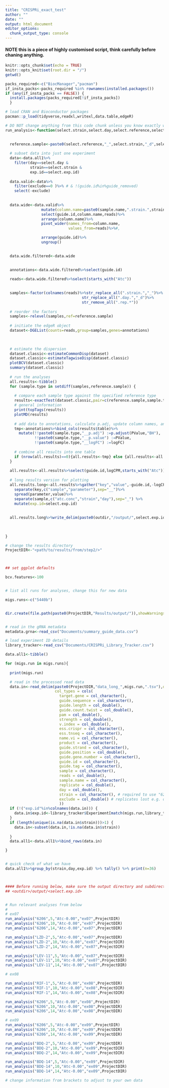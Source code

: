```yaml
---
title: "CRISPRi_exact_test"
author: ""
date: ""
output: html_document
editor_options: 
  chunk_output_type: console
---
```



#### NOTE this is a piece of highly customised script, think carefully before chaning anything. 
```r
knitr::opts_chunk$set(echo = TRUE)
knitr::opts_knit$set(root.dir = "/")
getwd()
```

```r

packs_required<-c("BiocManager","pacman")
if_insta_packs<-packs_required %in% rownames(installed.packages())
if (any(if_insta_packs == FALSE)) {
  install.packages(packs_required[!if_insta_packs])
  }

# load CRAN and Bioconductor packages
pacman::p_load(tidyverse,readxl,writexl,data.table,edgeR)

```

```r
# DO NOT change anything from this code chunk unless you know exactly what you are doing
run_analysis<-function(select.strain,select.day,select.reference,select.exp.id,outdir){  
  

  reference.sample<-paste0(select.reference,"_",select.strain,"_d",select.day)
  
  # subset data into just one experiment  
  data<-data.all1%>%
    filter(day==select.day & 
           strain==select.strain &
           exp.id==select.exp.id)
  
  data.valid<-data%>%
    filter(exclude==0 )%>% # & !(guide.id%in%guide_removed)
    select(-exclude)
  
  
  data.wide<-data.valid%>%
                mutate(column.name=paste0(sample.name,".strain.",strain,".day.",day,".rep.",replicate))%>%
                select(guide.id,column.name,reads)%>%
                arrange(column.name)%>%
                pivot_wider(names_from=column.name,
                            values_from=reads)%>%#,

                arrange(guide.id)%>%
                ungroup()
     

  data.wide.filtered<-data.wide
  
  
  annotations<-data.wide.filtered%>%select(guide.id)

  reads<-data.wide.filtered%>%select(starts_with("Atc"))

  
  samples<-factor(colnames(reads)%>%str_replace_all(".strain.","_")%>%
                                  str_replace_all(".day.","_d")%>%
                                  str_remove_all(".rep.*"))
  
  # reorder the factors
  samples<-relevel(samples,ref=reference.sample)
  
  # initiate the edgeR object
  dataset<-DGEList(counts=reads,group=samples,genes=annotations)
      
  

  # estimate the dispersion
  dataset.classic<-estimateCommonDisp(dataset) 
  dataset.classic<-estimateTagwiseDisp(dataset.classic)  
  plotBCV(dataset.classic)
  summary(dataset.classic)
  
  # run the analyses    
  all.results<-tibble()
  for (sample.type in setdiff(samples,reference.sample)) {
    
    # compare each sample type against the specified reference type
    results<-exactTest(dataset.classic,pair=c(reference.sample,sample.type))
    # general information
    print(topTags(results))
    plotMD(results)
    
    # add data to annotations, calculate p.adj, update column names, and assign to object (dynamic)      
    tmp<-annotations%>%bind_cols(results$table)%>%
      mutate(!!paste0(sample.type,"__p.adj") :=p.adjust(PValue,"BH"),
             !!paste0(sample.type,"__p.value") :=PValue,
             !!paste0(sample.type,"__logFC") :=logFC)
    
    # combine all results into one table  
    if (nrow(all.results)==0){all.results<-tmp} else {all.results<-all.results%>%left_join(tmp,by = "guide.id")}
  }
  
  all.results<-all.results%>%select(guide.id,logCPM,starts_with("Atc"))
  
  # long results version for plotting
  all.results.long<-all.results%>%gather("key","value",-guide.id,-logCPM)%>%
    separate(key,c("sample","parameter"),sep="__")%>%
    spread(parameter,value)%>%
    separate(sample,c("atc.conc","strain","day"),sep="_") %>% 
    mutate(exp.id=select.exp.id)
  
  
  all.results.long%>%write_delim(paste0(outdir,"/output/",select.exp.id,"/CRISPRi_stat_exact_long_",select.exp.id,"_",select.strain,"_d",select.day,".tsv"),delim="\t")   
  
  
  
}


```


```r

# change the results directory 
ProjectDIR<-"<path/to/results/from/step2/>"



## set ggplot defaults

bcv.features<-100


# list all runs for analyses, change this for new data

migs.runs<-c("5440b")


dir.create(file.path(paste0(ProjectDIR,"Results/output/")),showWarnings = FALSE)


# read in the gRNA metadata
metadata.grna<-read_csv("Documents/summary_guide_data.csv")    

# load experiment ID details
library_tracker<-read_csv("Documents/CRISPRi_Library_Tracker.csv")

data.all1<-tibble()

for (migs.run in migs.runs){
  
  print(migs.run)

  # read in the processed read data
  data.in<-read_delim(paste0(ProjectDIR,"data_long_",migs.run,".tsv"),delim="\t",col_names=T,guess_max = 200000,
                      col_types = cols(
                        target.gene = col_character(),
                        guide.sequence = col_character(),
                        guide.length = col_double(),
                        guide.count.twist = col_double(),
                        pam = col_double(),
                        strength = col_double(),
                        v.index = col_double(),
                        ess.crispr = col_character(),
                        ess.tnseq = col_character(),
                        name.vi = col_character(),
                        product = col_character(),
                        guide.strand = col_character(),
                        guide.position = col_double(),
                        guide.gene.number = col_character(),
                        guide.id = col_character(),
                        guide.tag = col_character(),
                        sample = col_character(),
                        reads = col_double(),
                        sample.name = col_character(),
                        replicate = col_double(),
                        day = col_double(),
                        strain = col_character(), # required to use "6206" as the strain name
                        exclude = col_double() # replicates lost e.g. due to issues with the sample prep 
                        ))
  if (!("exp.id"%in%colnames(data.in))) {
    data.in$exp.id<-library_tracker$Experiment[match(migs.run,library_tracker$SeqID)]
  }
  if (length(unique(is.na(data.in$strain)))>1) {
    data.in<-subset(data.in,!is.na(data.in$strain))
    
  }
  data.all1<-data.all1%>%bind_rows(data.in)

}  


# quick check of what we have
data.all1%>%group_by(strain,day,exp.id) %>% tally() %>% print(n=36)



#### Before running below, make sure the output directory and subdirectories (as follows) exist, create one if not ####
## <outdir>/output/<select.exp.id>


# Run relevant analyses from below
# 
# ex07
run_analysis("6206",5,"Atc-0.00","ex07",ProjectDIR)
run_analysis("6206",10,"Atc-0.00","ex07",ProjectDIR)
run_analysis("6206",14,"Atc-0.00","ex07",ProjectDIR)

run_analysis("LZD-2",5,"Atc-0.00","ex07",ProjectDIR)
run_analysis("LZD-2",10,"Atc-0.00","ex07",ProjectDIR)
run_analysis("LZD-2",14,"Atc-0.00","ex07",ProjectDIR)

run_analysis("LEV-11",5,"Atc-0.00","ex07",ProjectDIR)
run_analysis("LEV-11",10,"Atc-0.00","ex07",ProjectDIR)
run_analysis("LEV-11",14,"Atc-0.00","ex07",ProjectDIR)

# ex08

run_analysis("RIF-1",5,"Atc-0.00","ex08",ProjectDIR)
run_analysis("RIF-1",10,"Atc-0.00","ex08",ProjectDIR)
run_analysis("RIF-1",14,"Atc-0.00","ex08",ProjectDIR) 

run_analysis("6206",5,"Atc-0.00","ex08",ProjectDIR)
run_analysis("6206",10,"Atc-0.00","ex08",ProjectDIR)  
run_analysis("6206",14,"Atc-0.00","ex08",ProjectDIR)

# ex09
run_analysis("6206",5,"Atc-0.00","ex09",ProjectDIR)
run_analysis("6206",10,"Atc-0.00","ex09",ProjectDIR)  
run_analysis("6206",14,"Atc-0.00","ex09",ProjectDIR) 

run_analysis("BDQ-2",5,"Atc-0.00","ex09",ProjectDIR)
run_analysis("BDQ-2",10,"Atc-0.00","ex09",ProjectDIR)  
run_analysis("BDQ-2",14,"Atc-0.00","ex09",ProjectDIR)

run_analysis("BDQ-14",5,"Atc-0.00","ex09",ProjectDIR)
run_analysis("BDQ-14",10,"Atc-0.00","ex09",ProjectDIR)  
run_analysis("BDQ-14",14,"Atc-0.00","ex09",ProjectDIR)

# change information from brackets to adjust to your own data

```